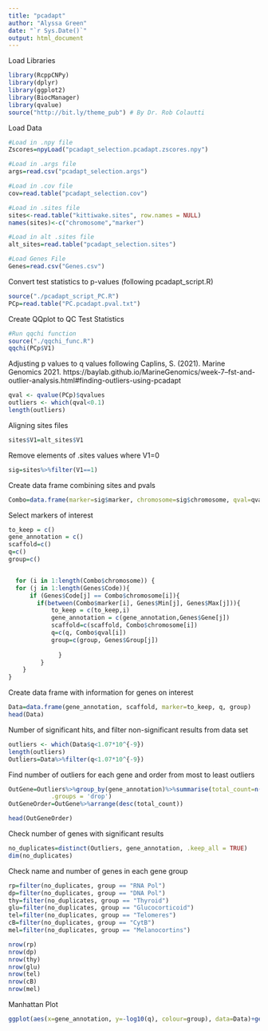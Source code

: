 ```yaml
---
title: "pcadapt"
author: "Alyssa Green"
date: "`r Sys.Date()`"
output: html_document
---
```


Load Libraries
```r
library(RcppCNPy)
library(dplyr)
library(ggplot2)
library(BiocManager)
library(qvalue)
source("http://bit.ly/theme_pub") # By Dr. Rob Colautti
```

Load Data
```r
#Load in .npy file
Zscores=npyLoad("pcadapt_selection.pcadapt.zscores.npy")

#Load in .args file
args=read.csv("pcadapt_selection.args")

#Load in .cov file
cov=read.table("pcadapt_selection.cov")

#Load in .sites file
sites<-read.table("kittiwake.sites", row.names = NULL)
names(sites)<-c("chromosome","marker")

#Load in alt .sites file
alt_sites=read.table("pcadapt_selection.sites")

#Load Genes File
Genes=read.csv("Genes.csv")
```


Convert test statistics to p-values (following pcadapt_script.R)
```r
source("./pcadapt_script_PC.R")
PCp=read.table("PC.pcadapt.pval.txt")
```

Create QQplot to QC Test Statistics
```r
#Run qqchi function
source("./qqchi_func.R")
qqchi(PCp$V1)
```


Adjusting p values to q values following Caplins, S. (2021). Marine Genomics 2021. https://baylab.github.io/MarineGenomics/week-7--fst-and-outlier-analysis.html#finding-outliers-using-pcadapt
```r
qval <- qvalue(PCp)$qvalues
outliers <- which(qval<0.1)
length(outliers)
```

Aligning sites files
```r
sites$V1=alt_sites$V1
```

Remove elements of .sites values where V1=0
```r
sig=sites%>%filter(V1==1)
```

Create data frame combining sites and pvals
```r
Combo=data.frame(marker=sig$marker, chromosome=sig$chromosome, qval=qval$V1)
```

Select markers of interest
```r
to_keep = c()
gene_annotation = c()
scaffold=c()
q=c()
group=c()


  for (i in 1:length(Combo$chromosome)) {
  for (j in 1:length(Genes$Code)){
      if (Genes$Code[j] == Combo$chromosome[i]){
        if(between(Combo$marker[i], Genes$Min[j], Genes$Max[j])){
            to_keep = c(to_keep,i)
            gene_annotation = c(gene_annotation,Genes$Gene[j])
            scaffold=c(scaffold, Combo$chromosome[i])
            q=c(q, Combo$qval[i])
            group=c(group, Genes$Group[j])
            
              }
         }
    }
}

```

Create data frame with information for genes on interest
```r
Data=data.frame(gene_annotation, scaffold, marker=to_keep, q, group)
head(Data)

```

Number of significant hits, and filter non-significant results from data set
```r
outliers <- which(Data$q<1.07*10^{-9})
length(outliers)
Outliers=Data%>%filter(q<1.07*10^{-9})
```

Find number of outliers for each gene and order from most to least outliers
```r
OutGene=Outliers%>%group_by(gene_annotation)%>%summarise(total_count=n(),
            .groups = 'drop')
OutGeneOrder=OutGene%>%arrange(desc(total_count))

head(OutGeneOrder)
```

Check number of genes with significant results
```r
no_duplicates=distinct(Outliers, gene_annotation, .keep_all = TRUE)
dim(no_duplicates)
```

Check name and number of genes in each gene group
```r
rp=filter(no_duplicates, group == "RNA Pol")
dp=filter(no_duplicates, group == "DNA Pol")
thy=filter(no_duplicates, group == "Thyroid")
glu=filter(no_duplicates, group == "Glucocorticoid")
tel=filter(no_duplicates, group == "Telomeres")
cB=filter(no_duplicates, group == "CytB")
mel=filter(no_duplicates, group == "Melanocortins")

nrow(rp)
nrow(dp)
nrow(thy)
nrow(glu)
nrow(tel)
nrow(cB)
nrow(mel)
```


Manhattan Plot
```r
ggplot(aes(x=gene_annotation, y=-log10(q), colour=group), data=Data)+geom_point()+theme_pub()+geom_hline(yintercept=-log10(1.07*10^(-9)), colour="black")+xlab("Gene")+ylab("-log10(q-value)")+ theme(axis.text.x = element_text(angle = 90, vjust = 0.5, hjust=1, size=2.5))+theme(plot.title = element_text(hjust = 0))
```
